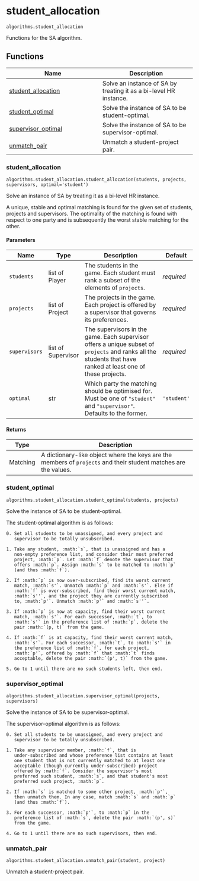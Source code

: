 # student_allocation { #matching.algorithms.student_allocation }

`algorithms.student_allocation`

Functions for the SA algorithm.

## Functions

| Name | Description |
| --- | --- |
| [student_allocation](#matching.algorithms.student_allocation.student_allocation) | Solve an instance of SA by treating it as a bi-level HR instance. |
| [student_optimal](#matching.algorithms.student_allocation.student_optimal) | Solve the instance of SA to be student-optimal. |
| [supervisor_optimal](#matching.algorithms.student_allocation.supervisor_optimal) | Solve the instance of SA to be supervisor-optimal. |
| [unmatch_pair](#matching.algorithms.student_allocation.unmatch_pair) | Unmatch a student-project pair. |

### student_allocation { #matching.algorithms.student_allocation.student_allocation }

`algorithms.student_allocation.student_allocation(students, projects, supervisors, optimal='student')`

Solve an instance of SA by treating it as a bi-level HR instance.

A unique, stable and optimal matching is found for the given set of
students, projects and supervisors. The optimality of the matching
is found with respect to one party and is subsequently the worst
stable matching for the other.

#### Parameters

| Name          | Type               | Description                                                                                                                                                     | Default     |
|---------------|--------------------|-----------------------------------------------------------------------------------------------------------------------------------------------------------------|-------------|
| `students`    | list of Player     | The students in the game. Each student must rank a subset of the elements of ``projects``.                                                                      | _required_  |
| `projects`    | list of Project    | The projects in the game. Each project is offered by a supervisor that governs its preferences.                                                                 | _required_  |
| `supervisors` | list of Supervisor | The supervisors in the game. Each supervisor offers a unique subset of ``projects`` and ranks all the students that have ranked at least one of these projects. | _required_  |
| `optimal`     | str                | Which party the matching should be optimised for. Must be one of ``"student"`` and ``"supervisor"``. Defaults to the former.                                    | `'student'` |

#### Returns

| Type     | Description                                                                                                       |
|----------|-------------------------------------------------------------------------------------------------------------------|
| Matching | A dictionary-like object where the keys are the members of ``projects`` and their student matches are the values. |

### student_optimal { #matching.algorithms.student_allocation.student_optimal }

`algorithms.student_allocation.student_optimal(students, projects)`

Solve the instance of SA to be student-optimal.

The student-optimal algorithm is as follows:

    0. Set all students to be unassigned, and every project and
       supervisor to be totally unsubscribed.

    1. Take any student, :math:`s`, that is unassigned and has a
       non-empty preference list, and consider their most preferred
       project, :math:`p`. Let :math:`f` denote the supervisor that
       offers :math:`p`. Assign :math:`s` to be matched to :math:`p`
       (and thus :math:`f`).

    2. If :math:`p` is now over-subscribed, find its worst current
       match, :math:`s'`. Unmatch :math:`p` and :math:`s'`. Else if
       :math:`f` is over-subscribed, find their worst current match,
       :math:`s''`, and the project they are currently subscribed
       to, :math:`p'`. Unmatch :math:`p'` and :math:`s''`.

    3. If :math:`p` is now at capacity, find their worst current
       match, :math:`s'`. For each successor, :math:`t`, to
       :math:`s'` in the preference list of :math:`p`, delete the
       pair :math:`(p, t)` from the game.

    4. If :math:`f` is at capacity, find their worst current match,
       :math:`s'`. For each successor, :math:`t`, to :math:`s'` in
       the preference list of :math:`f`, for each project,
       :math:`p'`, offered by :math:`f` that :math:`t` finds
       acceptable, delete the pair :math:`(p', t)` from the game.

    5. Go to 1 until there are no such students left, then end.

### supervisor_optimal { #matching.algorithms.student_allocation.supervisor_optimal }

`algorithms.student_allocation.supervisor_optimal(projects, supervisors)`

Solve the instance of SA to be supervisor-optimal.

The supervisor-optimal algorithm is as follows:

    0. Set all students to be unassigned, and every project and
       supervisor to be totally unsubscribed.

    1. Take any supervisor member, :math:`f`, that is
       under-subscribed and whose preference list contains at least
       one student that is not currently matched to at least one
       acceptable (though currently under-subscribed) project
       offered by :math:`f`. Consider the supervisor's most
       preferred such student, :math:`s`, and that student's most
       preferred such project, :math:`p`.

    2. If :math:`s` is matched to some other project, :math:`p'`,
       then unmatch them. In any case, match :math:`s` and :math:`p`
       (and thus :math:`f`).

    3. For each successor, :math:`p'`, to :math:`p` in the
       preference list of :math:`s`, delete the pair :math:`(p', s)`
       from the game.

    4. Go to 1 until there are no such supervisors, then end.

### unmatch_pair { #matching.algorithms.student_allocation.unmatch_pair }

`algorithms.student_allocation.unmatch_pair(student, project)`

Unmatch a student-project pair.